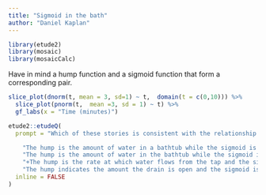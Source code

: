```yaml
---
title: "Sigmoid in the bath"
author: "Daniel Kaplan"
---
```


```r
library(etude2)
library(mosaic)
library(mosaicCalc)
```


Have in mind a hump function and a sigmoid function that form a corresponding pair.

```r
slice_plot(dnorm(t, mean = 3, sd=1) ~ t,  domain(t = c(0,10))) %>%
  slice_plot(pnorm(t,  mean =3, sd = 1) ~ t) %>%
  gf_labs(x = "Time (minutes)")
```


```r
etude2::etudeQ(
  prompt = "Which of these stories is consistent with the relationship between a hump and its corresponding sigmoid?",

    "The hump is the amount of water in a bathtub while the sigmoid is the time you spend in the bath." = "",
    "The hump is the amount of water in the bathtub while the sigmoid is the rate at which water flows from the tap." = "You turn the tap on and off after a while. That's not what the sigmoid looks like.",
    "+The hump is the rate at which water flows from the tap and the sigmoid is the amount of water in the bathtub.+" = "",
    "The hump indicates the amount the drain is open and the sigmoid is the amount of water in the bathtub." = "Shouldn't the amount of water go down when the drain is open?",
  inline = FALSE
)
```

